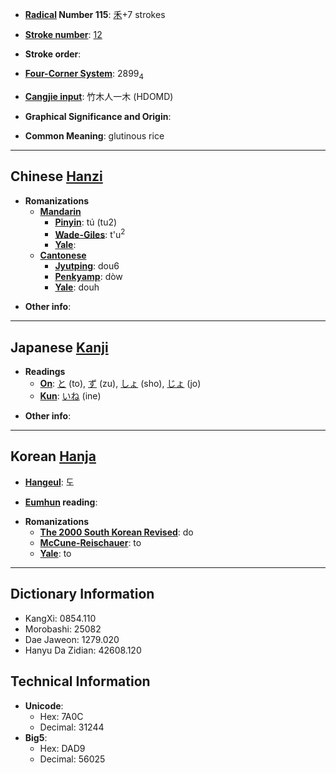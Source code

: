 * '''[[Wiktionary:Chinese radical index|Radical]] Number 115''': [[Wiktionary:Chinese radical index 禾|禾]]+7 strokes

* '''[[Wiktionary:Chinese total strokes index|Stroke number]]''': [[Wiktionary:Chinese total strokes index 12|12]]

* '''Stroke order''': 

* '''[[Wiktionary:Chinese four corner index|Four-Corner System]]''': 2899<sub>4</sub>

* '''[[Wiktionary:Chinese Cangjie index|Cangjie input]]''': 竹木人一木 (HDOMD)

* '''Graphical Significance and Origin''': 

* '''Common Meaning''': glutinous rice

----

== Chinese [[Hanzi]] ==

* '''Romanizations'''
** '''[[Mandarin]]'''
*** '''[[Pinyin]]''': tú (tu2)
*** '''[[Wade-Giles]]''': t'u<sup>2</sup>
*** '''[[Yale]]''': 
** '''[[Cantonese]]'''
*** '''[[Jyutping]]''': dou6
*** '''[[Penkyamp]]''': dòw
*** '''[[Yale]]''': douh

* '''Other info''': 

----

== Japanese [[Kanji]] ==

* '''Readings'''
** '''[[On]]''': [[と]] (to), [[ず]] (zu), [[しょ]] (sho), [[じょ]] (jo)
** '''[[Kun]]''': [[いね]] (ine)

* '''Other info''':  

----

== Korean [[Hanja]] ==

* '''[[Hangeul]]''': 도

* '''[[Eumhun]] reading''': 

* '''Romanizations'''
** '''[[The 2000 South Korean Revised Romanization|The 2000 South Korean Revised]]''': do
** '''[[McCune-Reischauer]]''': to
** '''[[Yale]]''': to

----

== Dictionary Information ==

* KangXi: 0854.110
* Morobashi: 25082
* Dae Jaweon: 1279.020
* Hanyu Da Zidian: 42608.120

== Technical Information ==

* '''Unicode''':
** Hex: 7A0C
** Decimal: 31244
* '''Big5''':
** Hex: DAD9
** Decimal: 56025